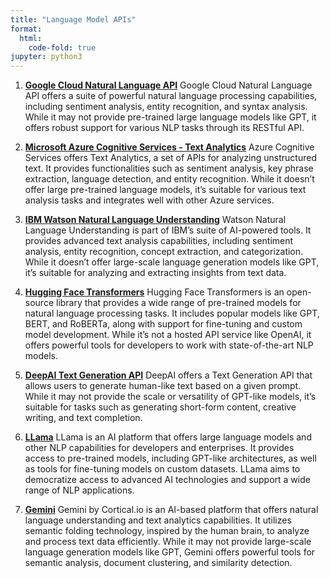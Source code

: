 ```yaml
---
title: "Language Model APIs"
format:
  html:
    code-fold: true
jupyter: python3
---
```


1. [**Google Cloud Natural Language API**](https://cloud.google.com/natural-language) Google Cloud Natural Language API offers a suite of powerful natural language processing capabilities, including sentiment analysis, entity recognition, and syntax analysis. While it may not provide pre-trained large language models like GPT, it offers robust support for various NLP tasks through its RESTful API.
   
2. [**Microsoft Azure Cognitive Services - Text Analytics**](https://azure.microsoft.com/en-us/services/cognitive-services/text-analytics/) Azure Cognitive Services offers Text Analytics, a set of APIs for analyzing unstructured text. It provides functionalities such as sentiment analysis, key phrase extraction, language detection, and entity recognition. While it doesn't offer large pre-trained language models, it's suitable for various text analysis tasks and integrates well with other Azure services.
   
3. [**IBM Watson Natural Language Understanding**](https://www.ibm.com/cloud/watson-natural-language-understanding) Watson Natural Language Understanding is part of IBM's suite of AI-powered tools. It provides advanced text analysis capabilities, including sentiment analysis, entity recognition, concept extraction, and categorization. While it doesn't offer large-scale language generation models like GPT, it's suitable for analyzing and extracting insights from text data.
   
4. [**Hugging Face Transformers**](https://huggingface.co/transformers/) Hugging Face Transformers is an open-source library that provides a wide range of pre-trained models for natural language processing tasks. It includes popular models like GPT, BERT, and RoBERTa, along with support for fine-tuning and custom model development. While it's not a hosted API service like OpenAI, it offers powerful tools for developers to work with state-of-the-art NLP models.
  
5. [**DeepAI Text Generation API**](https://deepai.org/machine-learning-model/text-generator) DeepAI offers a Text Generation API that allows users to generate human-like text based on a given prompt. While it may not provide the scale or versatility of GPT-like models, it's suitable for tasks such as generating short-form content, creative writing, and text completion.
  
6. [**LLama**](https://llama.ai/) LLama is an AI platform that offers large language models and other NLP capabilities for developers and enterprises. It provides access to pre-trained models, including GPT-like architectures, as well as tools for fine-tuning models on custom datasets. LLama aims to democratize access to advanced AI technologies and support a wide range of NLP applications.
  
7. [**Gemini**](https://gemini.cortical.io/) Gemini by Cortical.io is an AI-based platform that offers natural language understanding and text analytics capabilities. It utilizes semantic folding technology, inspired by the human brain, to analyze and process text data efficiently. While it may not provide large-scale language generation models like GPT, Gemini offers powerful tools for semantic analysis, document clustering, and similarity detection.
